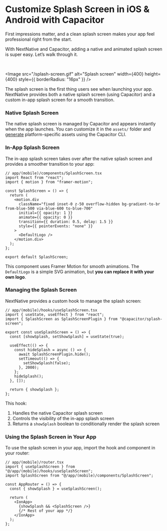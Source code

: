 # Customize Splash Screen in iOS & Android with Capacitor

First impressions matter, and a clean splash screen makes your app feel professional right from the start.

With NextNative and Capacitor, adding a native and animated splash screen is super easy. Let’s walk through it.

<br />

<Image
  src="/splash-screen.gif"
  alt="Splash screen"
  width={400}
  height={400}
  style={{ borderRadius: "16px" }}
/>

The splash screen is the first thing users see when launching your app. NextNative provides both a native splash screen (using Capacitor) and a custom in-app splash screen for a smooth transition.

### Native Splash Screen

The native splash screen is managed by Capacitor and appears instantly when the app launches. You can customize it in the `assets/` folder and [generate](https://capacitorjs.com/docs/guides/splash-screens-and-icons) platform-specific assets using the Capacitor CLI.

### In-App Splash Screen

The in-app splash screen takes over after the native splash screen and provides a smoother transition to your app:

```tsx
// app/(mobile)/components/SplashScreen.tsx
import React from "react";
import { motion } from "framer-motion";

const SplashScreen = () => {
  return (
    <motion.div
      className="fixed inset-0 z-50 overflow-hidden bg-gradient-to-br from-blue-500 via-blue-600 to-blue-700"
      initial={{ opacity: 1 }}
      animate={{ opacity: 0 }}
      transition={{ duration: 0.5, delay: 1.5 }}
      style={{ pointerEvents: "none" }}
    >
      <DefaultLogo />
    </motion.div>
  );
};

export default SplashScreen;
```

This component uses Framer Motion for smooth animations. The `DefaultLogo` is a simple SVG animation, but **you can replace it with your own logo**.

### Managing the Splash Screen

NextNative provides a custom hook to manage the splash screen:

```tsx
// app/(mobile)/hooks/useSplashScreen.tsx
import { useState, useEffect } from "react";
import { SplashScreen as SplashScreenPlugin } from "@capacitor/splash-screen";

export const useSplashScreen = () => {
  const [showSplash, setShowSplash] = useState(true);

  useEffect(() => {
    const hideSplash = async () => {
      await SplashScreenPlugin.hide();
      setTimeout(() => {
        setShowSplash(false);
      }, 2000);
    };
    hideSplash();
  }, []);

  return { showSplash };
};
```

This hook:

1. Handles the native Capacitor splash screen
2. Controls the visibility of the in-app splash screen
3. Returns a `showSplash` boolean to conditionally render the splash screen

### Using the Splash Screen in Your App

To use the splash screen in your app, import the hook and component in your router:

```tsx
// app/(mobile)/router.tsx
import { useSplashScreen } from "@/app/(mobile)/hooks/useSplashScreen";
import SplashScreen from "@/app/(mobile)/components/SplashScreen";

const AppRouter = () => {
  const { showSplash } = useSplashScreen();

  return (
    <IonApp>
      {showSplash && <SplashScreen />}
      {/* Rest of your app */}
    </IonApp>
  );
};
```
